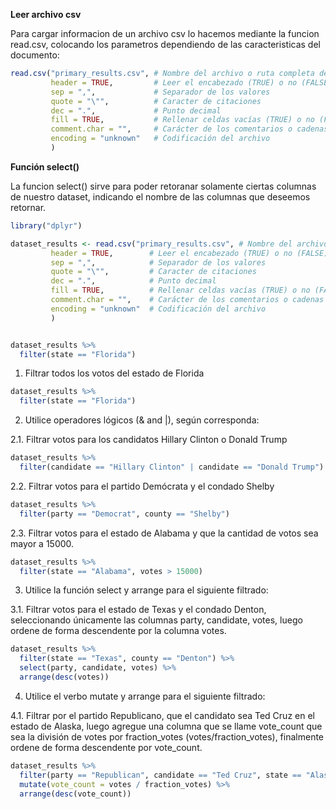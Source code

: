 **Leer archivo csv**

Para cargar informacion de un archivo csv lo hacemos mediante la funcion read.csv, colocando los parametros 
dependiendo de las caracteristicas del documento:

```r
read.csv("primary_results.csv", # Nombre del archivo o ruta completa del archivo
         header = TRUE,         # Leer el encabezado (TRUE) o no (FALSE)
         sep = ",",             # Separador de los valores
         quote = "\"",          # Caracter de citaciones
         dec = ".",             # Punto decimal
         fill = TRUE,           # Rellenar celdas vacías (TRUE) o no (FALSE)
         comment.char = "",     # Carácter de los comentarios o cadenas vacías
         encoding = "unknown"   # Codificación del archivo
         )
```

**Función select()**

La funcion select() sirve para poder retoranar solamente ciertas columnas de nuestro dataset,
indicando el nombre de las columnas que deseemos retornar.


```r

library("dplyr")

dataset_results <- read.csv("primary_results.csv", # Nombre del archivo o ruta completa del archivo
         header = TRUE,        # Leer el encabezado (TRUE) o no (FALSE)
         sep = ",",            # Separador de los valores
         quote = "\"",         # Caracter de citaciones
         dec = ".",            # Punto decimal
         fill = TRUE,          # Rellenar celdas vacías (TRUE) o no (FALSE)
         comment.char = "",    # Carácter de los comentarios o cadenas vacías
         encoding = "unknown"  # Codificación del archivo
         )


dataset_results %>%
  filter(state == "Florida")

```


1. Filtrar todos los votos del estado de Florida

```r

dataset_results %>%
  filter(state == "Florida")

```


2. Utilice operadores lógicos (& and |), según corresponda:

2.1. Filtrar votos para los candidatos Hillary Clinton o Donald Trump

```r

dataset_results %>%
  filter(candidate == "Hillary Clinton" | candidate == "Donald Trump")

```


2.2. Filtrar votos para el partido Demócrata y el condado Shelby

```r

dataset_results %>%
  filter(party == "Democrat", county == "Shelby")

```


2.3. Filtrar votos para el estado de Alabama y que la cantidad de votos sea mayor a 
15000.

```r

dataset_results %>%
  filter(state == "Alabama", votes > 15000)

```


3. Utilice la función select y arrange para el siguiente filtrado:

3.1. Filtrar votos para el estado de Texas y el condado Denton, seleccionando
únicamente las columnas party, candidate, votes, luego ordene de forma
descendente por la columna votes.

```r

dataset_results %>%
  filter(state == "Texas", county == "Denton") %>%
  select(party, candidate, votes) %>%
  arrange(desc(votes))

```


4. Utilice el verbo mutate y arrange para el siguiente filtrado:

4.1. Filtrar por el partido Republicano, que el candidato sea Ted Cruz en el estado de
Alaska, luego agregue una columna que se llame vote_count que sea la división de
votes por fraction_votes (votes/fraction_votes), finalmente ordene de forma
descendente por vote_count.

```r

dataset_results %>%
  filter(party == "Republican", candidate == "Ted Cruz", state == "Alaska") %>%
  mutate(vote_count = votes / fraction_votes) %>%
  arrange(desc(vote_count))

```
